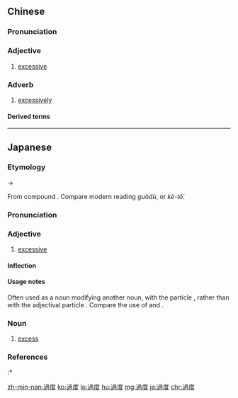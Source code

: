 {{also|过度}}
==Chinese==
{{zh-forms|s=过度}}

===Pronunciation===
{{zh-pron
|m=guòdù
|c=gwo3 dou6
|h=pfs=ko-thu
|mn=kòe-tō͘/kè-tō͘
|cat=a,adv
}}

===Adjective===
{{zh-adj}}

# [[excessive]]

===Adverb===
{{zh-adv}}

# [[excessively]]
#: {{zh-x|反應 過度|''to overreact''}}

====Derived terms====
{{zh-der|過度放牧}}

{{zh-cat|Advanced}}

----

==Japanese==
{{ja-kanjitab|yomi=on|か|ど}}

===Etymology===
{{IPAchar|/kwado/}} → {{IPAchar|/kado/}}

From {{etyl|ltc|ja|sort=かど}} compound {{m|zh|過度|tr=kwa<sup>H</sup>  du<sup>H </sup>|lit=to pass, to go too far + measure, degree}}. Compare modern {{etyl|cmn|-}} reading ''guòdù'', or {{etyl|nan|-}} ''kè-tō͘''.

===Pronunciation===
{{ja-pron|yomi=goon|かど|acc=1|acc_ref=DJR}}

===Adjective===
{{ja-adj|infl=na|かど|hhira=くわど}}

# [[excessive]]

====Inflection====
{{ja-na|かど}}

====Usage notes====
Often used as a noun modifying another noun, with the particle {{ja-r|の}}, rather than with the adjectival particle {{ja-r|な}}. Compare the use of {{cog|en|excess}} and {{m|en|excessive}}.

: {{ja-usex|'''過度'''のストレス、'''過度'''の食欲|'''かど''' の ストレス、 '''かど''' の しょくよく|'''excess[ive]''' stress, '''excess[ive]''' appetite}}

===Noun===
{{ja-noun|かど|hhira=くわど}}

# [[excess]]

===References===
<references/>
:* {{R:Kokugo Dai Jiten}}

[[zh-min-nan:過度]]
[[ko:過度]]
[[lo:過度]]
[[hu:過度]]
[[mg:過度]]
[[ja:過度]]
[[chr:過度]]